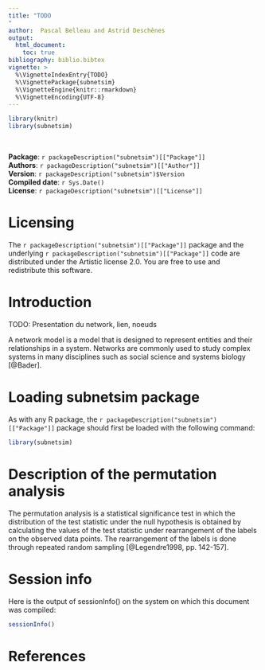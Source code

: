 ```yaml
---
title: "TODO
"
author:  Pascal Belleau and Astrid Deschênes
output:
  html_document:
    toc: true
bibliography: biblio.bibtex
vignette: >
  %\VignetteIndexEntry{TODO}
  %\VignettePackage{subnetsim}
  %\VignetteEngine{knitr::rmarkdown}
  %\VignetteEncoding{UTF-8}
---
```


```r
library(knitr)
library(subnetsim)
```

<br />

**Package**: `r packageDescription("subnetsim")[["Package"]]` <br />
**Authors**: `r packageDescription("subnetsim")[["Author"]]` <br />
**Version**: `r packageDescription("subnetsim")$Version` <br />
**Compiled date**: `r Sys.Date()` <br />
**License**: `r packageDescription("subnetsim")[["License"]]` <br />


# Licensing 

The `r packageDescription("subnetsim")[["Package"]]` package and the underlying 
`r packageDescription("subnetsim")[["Package"]]` code 
are distributed under the Artistic license 2.0. You are free to use and 
redistribute this software.


# Introduction

TODO: Presentation du network, lien, noeuds

A network model is a model that is designed to represent entities and their relationships in a system. 
Networks are commonly used to study complex systems in many disciplines such as social science and systems biology [@Bader].

# Loading subnetsim package

As with any R package, the `r packageDescription("subnetsim")[["Package"]]` package should 
first be loaded with the following command:

```r
library(subnetsim)
```


# Description of the permutation analysis

The permutation analysis is a statistical significance test in which 
the distribution of the test statistic under the null hypothesis is obtained 
by calculating the values of the test statistic under rearrangement of 
the labels on the observed data points. The rearrangement of the labels is 
done through repeated random sampling [@Legendre1998, pp. 142-157]. 


# Session info

Here is the output of sessionInfo() on the system on which this document 
was compiled:

```r
sessionInfo()
```


# References

